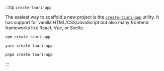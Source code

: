 
:::tip `create-tauri-app`

The easiest way to scaffold a new project is the [`create-tauri-app`](https://github.com/tauri-apps/create-tauri-app) utility. It has support for vanilla HTML/CSS/JavaScript but also many frontend frameworks like React, Vue, or Svelte.

<Tabs groupId="package-manager">
<TabItem value="npm" label="npm" default>

```shell
npm create tauri-app
```

</TabItem>
<TabItem value="yarn" label="yarn">

```shell
yarn create tauri-app
```

</TabItem>
<TabItem value="pnpm" label="pnpm">

```shell
pnpm create tauri-app
```

</TabItem>
</Tabs>
:::

